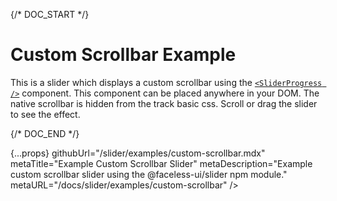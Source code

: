 
{/* DOC_START */}

# Custom Scrollbar Example

This is a slider which displays a custom scrollbar using the [`<SliderProgress />`](/docs/slider/api#slider-progress) component. This component can be placed anywhere in your DOM. The native scrollbar is hidden from the track basic css. Scroll or drag the slider to see the effect.

<CustomScrollbarExample />

{/* DOC_END */}

  {...props}
  githubUrl="/slider/examples/custom-scrollbar.mdx"
  metaTitle="Example Custom Scrollbar Slider"
  metaDescription="Example custom scrollbar slider using the @faceless-ui/slider npm module."
  metaURL="/docs/slider/examples/custom-scrollbar"
/>


